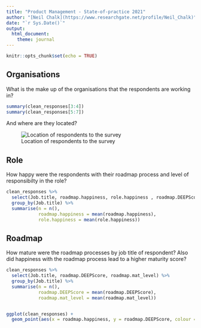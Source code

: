 ```yaml
---
title: "Product Management - State-of-practice 2021"
author: "[Neil Chalk](https://www.researchgate.net/profile/Neil_Chalk)"
date: "`r Sys.Date()`"
output: 
  html_document: 
    theme: journal
---
```


```r
knitr::opts_chunk$set(echo = TRUE)
```

## Organisations

What is the make up of the organisations that the respondents are working in?

```r
summary(clean_responses[3:4])
summary(clean_responses[5:7])
```

And where are they located?

![Location of respondents to the survey](../outputs/ResponsesMap.png)

## Role

How happy were the respondents with their roadmap process and level of responsibilty in the role?
```r
clean_responses %>%
  select(Job.title, roadmap.happiness, role.happiness , roadmap.DEEPScore, roadmap.mat_level) %>% 
  group_by(Job.title) %>%
  summarise(n = n(),
            roadmap.happiness = mean(roadmap.happiness),
            role.happiness = mean(role.happiness)) 

```


## Roadmap

How mature were the roadmap processes by job title of respondent? Also did happiness with the roadmap process lead to a higher maturity score?
```r
clean_responses %>%
  select(Job.title, roadmap.DEEPScore, roadmap.mat_level) %>% 
  group_by(Job.title) %>%
  summarise(n = n(),
            roadmap.DEEPScore = mean(roadmap.DEEPScore),
            roadmap.mat_level = mean(roadmap.mat_level)) 


ggplot(clean_responses) +
  geom_point(aes(x = roadmap.happiness, y = roadmap.DEEPScore, colour = roadmap.mat_level)) 

```